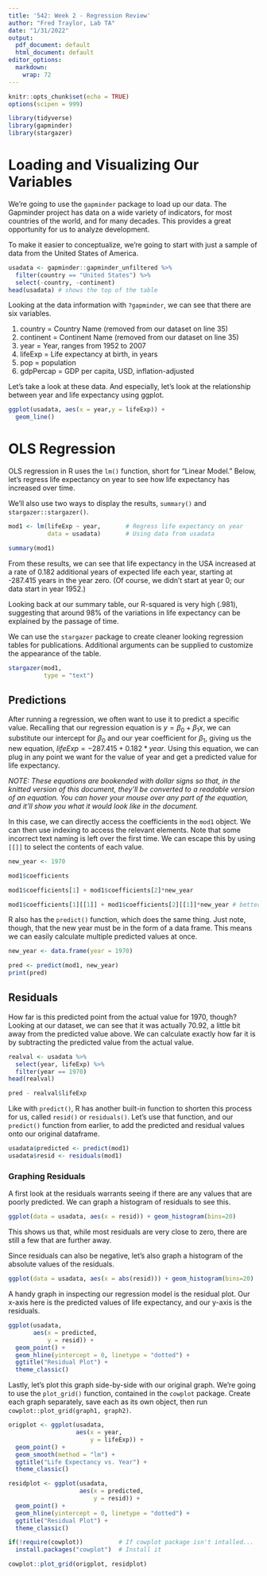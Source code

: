```yaml
---
title: '542: Week 2 - Regression Review'
author: "Fred Traylor, Lab TA"
date: "1/31/2022"
output:
  pdf_document: default
  html_document: default
editor_options:
  markdown:
    wrap: 72
---
```


```r
knitr::opts_chunk$set(echo = TRUE)
options(scipen = 999)

library(tidyverse)
library(gapminder)
library(stargazer)
```


# Loading and Visualizing Our Variables

We're going to use the `gapminder` package to load up our data. The Gapminder project has data on a wide variety of indicators, for most countries of the world, and for many decades. This provides a great opportunity for us to analyze development.

To make it easier to conceptualize, we're going to start with just a sample of data from the United States of America. 

```r
usadata <- gapminder::gapminder_unfiltered %>% 
  filter(country == "United States") %>% 
  select(-country, -continent)
head(usadata) # shows the top of the table
```

Looking at the data information with `?gapminder`, we can see that there are six variables.

1.  country = Country Name (removed from our dataset on line 35)
2.  continent = Continent Name (removed from our dataset on line 35)
3.  year = Year, ranges from 1952 to 2007
4.  lifeExp = Life expectancy at birth, in years
5.  pop = population
6.  gdpPercap = GDP per capita, USD, inflation-adjusted

Let's take a look at these data. And especially, let's look at the relationship between year and life expectancy using ggplot.

```r
ggplot(usadata, aes(x = year,y = lifeExp)) +
  geom_line()
```

# OLS Regression
OLS regression in R uses the `lm()` function, short for "Linear Model." Below, let's regress life expectancy on year to see how life expectancy has increased over time. 

We'll also use two ways to display the results, `summary()` and `stargazer::stargazer()`. 

```r
mod1 <- lm(lifeExp ~ year,       # Regress life expectancy on year
           data = usadata)       # Using data from usadata 

summary(mod1)
```

From these results, we can see that life expectancy in the USA increased at a rate of 0.182 additional years of expected life each year, starting at -287.415 years in the year zero. (Of course, we didn't start at year 0; our data start in year 1952.)

Looking back at our summary table, our R-squared is very high (.981), suggesting that around 98% of the variations in life expectancy can be explained by the passage of time.

We can use the `stargazer` package to create cleaner looking regression tables for publications. Additional arguments can be supplied to customize the appearance of the table.

```r
stargazer(mod1, 
          type = "text")
```

## Predictions
After running a regression, we often want to use it to predict a specific value. Recalling that our regression equation is $y = \beta_0 + \beta_1x$, we can substitute our intercept for $\beta_0$ and our year coefficient for $\beta_1$, giving us the new equation, $lifeExp = -287.415 + 0.182*year$. Using this equation, we can plug in any point we want for the value of year and get a predicted value for life expectancy. 

*NOTE: These equations are bookended with dollar signs so that, in the knitted version of this document, they'll be converted to a readable version of an equation. You can hover your mouse over any part of the equation, and it'll show you what it would look like in the document.*


In this case, we can directly access the coefficients in the `mod1` object. We can then use indexing to access the relevant elements. Note that some incorrect text naming is left over the first time. We can escape this by using `[[]]` to select the contents of each value.
```r
new_year <- 1970

mod1$coefficients

mod1$coefficients[1] + mod1$coefficients[2]*new_year

mod1$coefficients[1][[1]] + mod1$coefficients[2][[1]]*new_year # better
```

R also has the `predict()` function, which does the same thing. Just note, though, that the new year must be in the form of a data frame. This means we can easily calculate multiple predicted values at once.
```r
new_year <- data.frame(year = 1970)

pred <- predict(mod1, new_year)
print(pred)
```

## Residuals 
How far is this predicted point from the actual value for 1970, though? Looking at our dataset, we can see that it was actually 70.92, a little bit away from the predicted value above. We can calculate exactly how far it is by subtracting the predicted value from the actual value.

```r
realval <- usadata %>% 
  select(year, lifeExp) %>% 
  filter(year == 1970)
head(realval)

pred - realval$lifeExp
```

Like with `predict()`, R has another built-in function to shorten this process for us, called `resid()` or `residuals()`. Let's use that function, and our `predict()` function from earlier, to add the predicted and residual values onto our original dataframe.
```r
usadata$predicted <- predict(mod1)
usadata$resid <- residuals(mod1)
```


### Graphing Residuals 

A first look at the residuals warrants seeing if there are any values that are poorly predicted. We can graph a histogram of residuals to see this.
```r
ggplot(data = usadata, aes(x = resid)) + geom_histogram(bins=20)
```
This shows us that, while most residuals are very close to zero, there are still a few that are further away. 

Since residuals can also be negative, let's also graph a histogram of the absolute values of the residuals.
```r
ggplot(data = usadata, aes(x = abs(resid))) + geom_histogram(bins=20)
```

A handy graph in inspecting our regression model is the residual plot. Our x-axis here is the predicted values of life expectancy, and our y-axis is the residuals. 

```r
ggplot(usadata,
       aes(x = predicted,
           y = resid)) +
  geom_point() +
  geom_hline(yintercept = 0, linetype = "dotted") +
  ggtitle("Residual Plot") +
  theme_classic()

```

Lastly, let's plot this graph side-by-side with our original graph. We're going to use the `plot_grid()` function, contained in the `cowplot` package. Create each graph separately, save each as its own object, then run `cowplot::plot_grid(graph1, graph2)`.
```r
origplot <- ggplot(usadata,
                   aes(x = year,
                       y = lifeExp)) +
  geom_point() +
  geom_smooth(method = "lm") +
  ggtitle("Life Expectancy vs. Year") +
  theme_classic()

residplot <- ggplot(usadata,
                    aes(x = predicted,
                        y = resid)) +
  geom_point() +
  geom_hline(yintercept = 0, linetype = "dotted") +
  ggtitle("Residual Plot") +
  theme_classic()

if(!require(cowplot))          # If cowplot package isn't intalled...
  install.packages("cowplot")  # Install it

cowplot::plot_grid(origplot, residplot)
```






